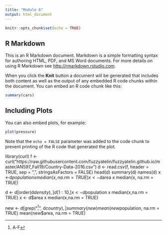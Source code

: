 ```yaml
---
title: "Module 6"
output: html_document
---
```


```r
knitr::opts_chunk$set(echo = TRUE)
```

## R Markdown

This is an R Markdown document. Markdown is a simple formatting syntax for authoring HTML, PDF, and MS Word documents. For more details on using R Markdown see <http://rmarkdown.rstudio.com>.

When you click the **Knit** button a document will be generated that includes both content as well as the output of any embedded R code chunks within the document. You can embed an R code chunk like this:

```r
summary(cars)
```

## Including Plots

You can also embed plots, for example:

```r
plot(pressure)
```

Note that the `echo = FALSE` parameter was added to the code chunk to prevent printing of the R code that generated the plot.

library(curl)
f <- curl("https://raw.githubusercontent.com/fuzzyatelin/fuzzyatelin.github.io/master/AN597_Fall19/Country-Data-2016.csv")
d <- read.csv(f, header = TRUE, sep = ",", stringsAsFactors = FALSE)
head(d)
summary(d)
names(d)
x <-d$population
x
median(x, na.rm = TRUE)
x <-d$area
x
median(x, na.rm = TRUE)

d <- d[order(d$density),]
d[1:10,]
x <- d$population
x
median(x,na.rm = TRUE)
x <- d$area
x
median(x,na.rm = TRUE)

new <- d[grep("^[A-F]", d$country),]
summary(new)
mean(new$population, na.rm = TRUE)
mean(new$area, na.rm = TRUE)